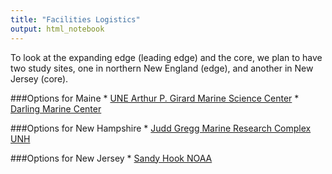 ```yaml
---
title: "Facilities Logistics"
output: html_notebook
---
```


To look at the expanding edge (leading edge) and the core, we plan to have two study sites, one in northern New England (edge), and another in New Jersey (core). 

###Options for Maine
* [UNE Arthur P. Girard Marine Science Center](https://www.une.edu/cas/marine/facilities)
* [Darling Marine Center](https://dmc.umaine.edu/facilities/labs-instrumentation/)

###Options for New Hampshire
* [Judd Gregg Marine Research Complex UNH](https://marine.unh.edu/research-centers/facilities/judd-gregg-marine-research-complex)

###Options for New Jersey
* [Sandy Hook NOAA](https://www.nefsc.noaa.gov/nefsc/SandyHook/)